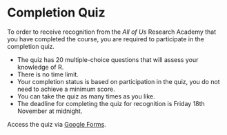 
# Completion Quiz

To order to receive recognition from the *All of Us* Research Academy that you have completed the course, you are required to participate in the completion quiz. 

* The quiz has 20 multiple-choice questions that will assess your knowledge of R. 
* There is no time limit.
* Your completion status is based on participation in the quiz, you do not need to achieve a minimum score.
* You can take the quiz as many times as you like.
* The deadline for completing the quiz for recognition is Friday 18th November at midnight.

Access the quiz via [Google Forms](https://forms.gle/BLTSUPLVPX4P4uWq6).
